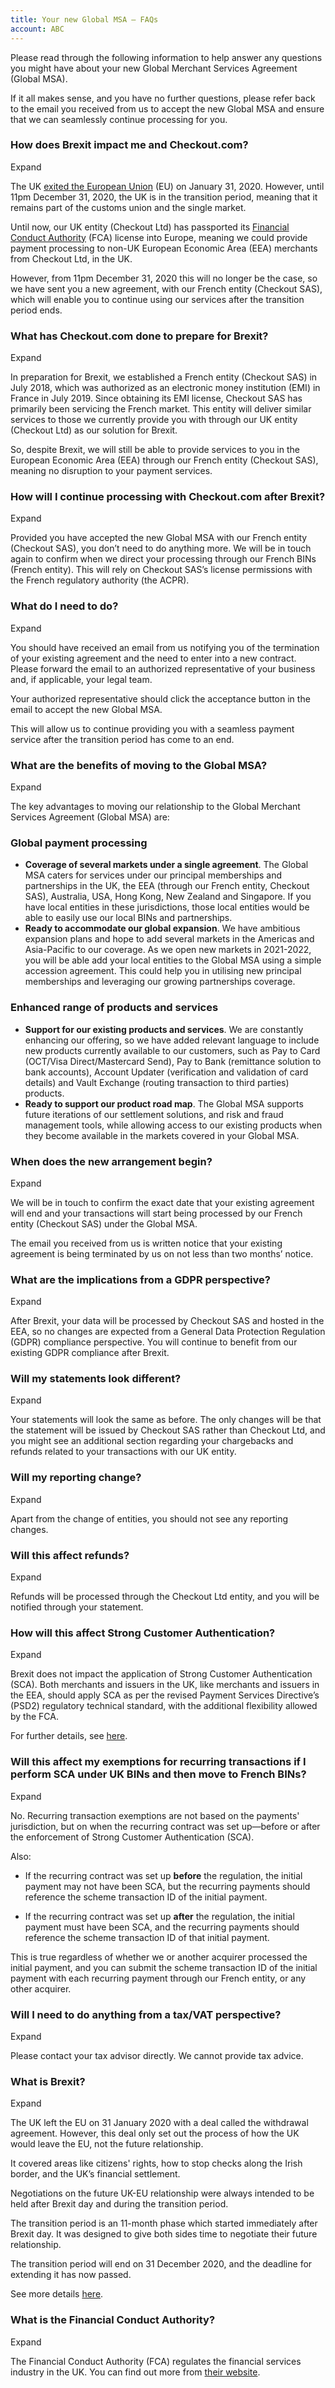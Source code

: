 ```yaml
---
title: Your new Global MSA – FAQs
account: ABC
---
```


Please read through the following information to help answer any questions you might have about your new Global Merchant Services Agreement (Global MSA).

If it all makes sense, and you have no further questions, please refer back to the email you received from us to accept the new Global MSA and ensure that we can seamlessly continue processing for you.

### How does Brexit impact me and Checkout.com?

 Expand

The UK [exited the European Union](#YournewGlobalMSA–FAQs-brexit) (EU) on January 31, 2020. However, until 11pm December 31, 2020, the UK is in the transition period, meaning that it remains part of the customs union and the single market.

Until now, our UK entity (Checkout Ltd) has passported its [Financial Conduct Authority](#YournewGlobalMSA–FAQs-fca) (FCA) license into Europe, meaning we could provide payment processing to non-UK European Economic Area (EEA) merchants from Checkout Ltd, in the UK.

However, from 11pm December 31, 2020 this will no longer be the case, so we have sent you a new agreement, with our French entity (Checkout SAS), which will enable you to continue using our services after the transition period ends.

### What has Checkout.com done to prepare for Brexit?

 Expand

In preparation for Brexit, we established a French entity (Checkout SAS) in July 2018, which was authorized as an electronic money institution (EMI) in France in July 2019. Since obtaining its EMI license, Checkout SAS has primarily been servicing the French market. This entity will deliver similar services to those we currently provide you with through our UK entity (Checkout Ltd) as our solution for Brexit. 

So, despite Brexit, we will still be able to provide services to you in the European Economic Area (EEA) through our French entity (Checkout SAS), meaning no disruption to your payment services.

### How will I continue processing with Checkout.com after Brexit?

 Expand

Provided you have accepted the new Global MSA with our French entity (Checkout SAS), you don’t need to do anything more. We will be in touch again to confirm when we direct your processing through our French BINs (French entity). This will rely on Checkout SAS’s license permissions with the French regulatory authority (the ACPR).

### What do I need to do?

 Expand

You should have received an email from us notifying you of the termination of your existing agreement and the need to enter into a new contract. Please forward the email to an authorized representative of your business and, if applicable, your legal team.

Your authorized representative should click the acceptance button in the email to accept the new Global MSA.

This will allow us to continue providing you with a seamless payment service after the transition period has come to an end.

### What are the benefits of moving to the Global MSA?

 Expand

The key advantages to moving our relationship to the Global Merchant Services Agreement (Global MSA) are:

### Global payment processing

*   **Coverage of several markets under a single agreement**. The Global MSA caters for services under our principal memberships and partnerships in the UK, the EEA (through our French entity, Checkout SAS), Australia, USA, Hong Kong, New Zealand and Singapore. If you have local entities in these jurisdictions, those local entities would be able to easily use our local BINs and partnerships.
*   **Ready to accommodate our global expansion**. We have ambitious expansion plans and hope to add several markets in the Americas and Asia-Pacific to our coverage. As we open new markets in 2021-2022, you will be able add your local entities to the Global MSA using a simple accession agreement. This could help you in utilising new principal memberships and leveraging our growing partnerships coverage.

### Enhanced range of products and services

*   **Support for our existing products and services**. We are constantly enhancing our offering, so we have added relevant language to include new products currently available to our customers, such as Pay to Card (OCT/Visa Direct/Mastercard Send), Pay to Bank (remittance solution to bank accounts), Account Updater (verification and validation of card details) and Vault Exchange (routing transaction to third parties) products.
*   **Ready to support our product road map**. The Global MSA supports future iterations of our settlement solutions, and risk and fraud management tools, while allowing access to our existing products when they become available in the markets covered in your Global MSA.

### When does the new arrangement begin?

 Expand

We will be in touch to confirm the exact date that your existing agreement will end and your transactions will start being processed by our French entity (Checkout SAS) under the Global MSA.

The email you received from us is written notice that your existing agreement is being terminated by us on not less than two months’ notice.

### What are the implications from a GDPR perspective?

 Expand

After Brexit, your data will be processed by Checkout SAS and hosted in the EEA, so no changes are expected from a General Data Protection Regulation (GDPR) compliance perspective. You will continue to benefit from our existing GDPR compliance after Brexit.

### Will my statements look different?

 Expand

Your statements will look the same as before. The only changes will be that the statement will be issued by Checkout SAS rather than Checkout Ltd, and you might see an additional section regarding your chargebacks and refunds related to your transactions with our UK entity.

### Will my reporting change?

 Expand

Apart from the change of entities, you should not see any reporting changes.

### Will this affect refunds?

 Expand

Refunds will be processed through the Checkout Ltd entity, and you will be notified through your statement.

### How will this affect Strong Customer Authentication?

 Expand

Brexit does not impact the application of Strong Customer Authentication (SCA). Both merchants and issuers in the UK, like merchants and issuers in the EEA, should apply SCA as per the revised Payment Services Directive’s (PSD2) regulatory technical standard, with the additional flexibility allowed by the FCA.

For further details, see [here](https://www.ukfinance.org.uk/strong-customer-authentication).

### Will this affect my exemptions for recurring transactions if I perform SCA under UK BINs and then move to French BINs?

 Expand

No. Recurring transaction exemptions are not based on the payments' jurisdiction, but on when the recurring contract was set up—before or after the enforcement of Strong Customer Authentication (SCA).

Also:

*   If the recurring contract was set up **before** the regulation, the initial payment may not have been SCA, but the recurring payments should reference the scheme transaction ID of the initial payment.
    
*   If the recurring contract was set up **after** the regulation, the initial payment must have been SCA, and the recurring payments should reference the scheme transaction ID of that initial payment.
    

This is true regardless of whether we or another acquirer processed the initial payment, and you can submit the scheme transaction ID of the initial payment with each recurring payment through our French entity, or any other acquirer.

### Will I need to do anything from a tax/VAT perspective?

 Expand

Please contact your tax advisor directly. We cannot provide tax advice.

### What is Brexit? 

 Expand

The UK left the EU on 31 January 2020 with a deal called the withdrawal agreement. However, this deal only set out the process of how the UK would leave the EU, not the future relationship. 

It covered areas like citizens' rights, how to stop checks along the Irish border, and the UK’s financial settlement.

Negotiations on the future UK-EU relationship were always intended to be held after Brexit day and during the transition period.

The transition period is an 11-month phase which started immediately after Brexit day. It was designed to give both sides time to negotiate their future relationship.

The transition period will end on 31 December 2020, and the deadline for extending it has now passed.

See more details [here](https://www.bbc.co.uk/news/uk-politics-32810887).

### What is the Financial Conduct Authority? 

 Expand

The Financial Conduct Authority (FCA) regulates the financial services industry in the UK. You can find out more from [their website](https://www.fca.org.uk/about/the-fca).
